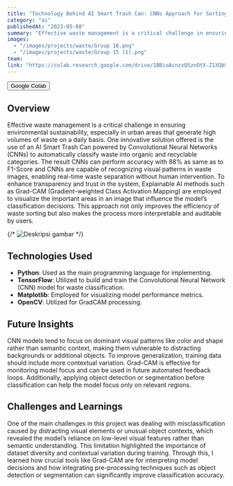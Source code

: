 ```yaml
---
title: "Technology Behind AI Smart Trash Can: CNNs Approach for Sorting Organic and Recyclable Waste with GradCAM Explainable AI"
category: "ai"
publishedAt: "2023-05-08"
summary: "Effective waste management is a critical challenge in ensuring environmental sustainability, especially in urban areas that generate high volumes of waste on a daily basis. One innovative solution offered is the use of an AI Smart Trash Can powered ..."
images:
  - "/images/projects/waste/Group 16.png"
  - "/images/projects/waste/Group 15 (1).png"
team:
link: "https://colab.research.google.com/drive/1BBioAcnzxQSznOtX-Z1XQbSpGUGa-EVM?usp=sharing"
---
```


<Button href="https://colab.research.google.com/drive/1BBioAcnzxQSznOtX-Z1XQbSpGUGa-EVM?usp=sharing" size="l" data-border="rounded" variant="tertiary" weight="default" prefixIcon="colab">
  <Text variant="body-default-m">Google Colab</Text>
</Button>

## Overview
Effective waste management is a critical challenge in ensuring environmental sustainability, especially in urban areas that generate high volumes of waste on a daily basis. One innovative solution offered is the use of an AI Smart Trash Can powered by Convolutional Neural Networks (CNNs) to automatically classify waste into organic and recyclable categories. The result CNNs can perform accuracy with 88% as same as to F1-Score and CNNs are capable of recognizing visual patterns in waste images, enabling real-time waste separation without human intervention. To enhance transparency and trust in the system, Explainable AI methods such as Grad-CAM (Gradient-weighted Class Activation Mapping) are employed to visualize the important areas in an image that influence the model’s classification decisions. This approach not only improves the efficiency of waste sorting but also makes the process more interpretable and auditable by users.

{/* ![Deskripsi gambar](/images/projects/uncovering/association-2.png) */}

## Technologies Used

- **Python**: Used as the main programming language for implementing.
- **TensorFlow**: Utilized to build and train the Convolutional Neural Network (CNN) model for waste classification.
- **Matplotlib**: Employed for visualizing model performance metrics.
- **OpenCV**: Utilized for GradCAM processing.

## Future Insights

CNN models tend to focus on dominant visual patterns like color and shape rather than semantic context, making them vulnerable to distracting backgrounds or additional objects. To improve generalization, training data should include more contextual variation. Grad-CAM is effective for monitoring model focus and can be used in future automated feedback loops. Additionally, applying object detection or segmentation before classification can help the model focus only on relevant regions.

## Challenges and Learnings

One of the main challenges in this project was dealing with misclassification caused by distracting visual elements or unusual object contexts, which revealed the model’s reliance on low-level visual features rather than semantic understanding. This limitation highlighted the importance of dataset diversity and contextual variation during training. Through this, I learned how crucial tools like Grad-CAM are for interpreting model decisions and how integrating pre-processing techniques such as object detection or segmentation can significantly improve classification accuracy.